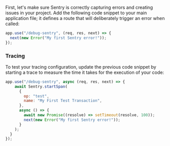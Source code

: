 First, let's make sure Sentry is correctly capturing errors and creating issues in your project. Add the following code snippet to your main application file; it defines a route that will deliberately trigger an error when called:

```javascript
app.use("/debug-sentry", (req, res, next) => {
  next(new Error("My first Sentry error!"));
});
```

<OnboardingOption optionId="performance">

### Tracing

To test your tracing configuration, update the previous code snippet by starting a trace to measure the time it takes for the execution of your code:

```javascript
app.use("/debug-sentry", async (req, res, next) => {
    await Sentry.startSpan(
      {
        op: "test",
        name: "My First Test Transaction",
      },
      async () => {
        await new Promise((resolve) => setTimeout(resolve, 100));
        next(new Error("My first Sentry error!"));
      }
    );
  }
});
```

</OnboardingOption>
